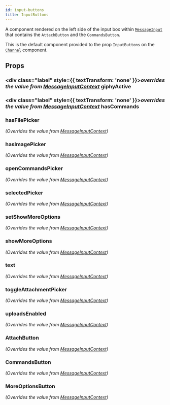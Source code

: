 ```yaml
---
id: input-buttons
title: InputButtons
---
```





A component rendered on the left side of the input box within [`MessageInput`](./message_input.mdx) that contains the `AttachButton` and the `CommandsButton`.

This is the default component provided to the prop `InputButtons` on the [`Channel`](../core-components/channel.mdx#inputbuttons) component.

## Props

### <div class="label" style={{ textTransform: 'none' }}>_overrides the value from [MessageInputContext](../contexts/message_input_context.mdx#giphyactive)_</div> giphyActive

<GiphyActive />

### <div class="label" style={{ textTransform: 'none' }}>_overrides the value from [MessageInputContext](../contexts/message_input_context.mdx)_</div> hasCommands

<HasCommands />

### hasFilePicker

_(Overrides the value from [MessageInputContext](../contexts/message_input_context.mdx))_

<HasFilePicker />

### hasImagePicker

_(Overrides the value from [MessageInputContext](../contexts/message_input_context.mdx))_

<HasImagePicker />

### openCommandsPicker

_(Overrides the value from [MessageInputContext](../contexts/message_input_context.mdx))_

<OpenCommandsPicker />

### selectedPicker

_(Overrides the value from [MessageInputContext](../contexts/message_input_context.mdx))_

<SelectedPicker />

### setShowMoreOptions

_(Overrides the value from [MessageInputContext](../contexts/message_input_context.mdx))_

<SetShowMoreOptions />

### showMoreOptions

_(Overrides the value from [MessageInputContext](../contexts/message_input_context.mdx))_

<ShowMoreOptions />

### text

_(Overrides the value from [MessageInputContext](../contexts/message_input_context.mdx))_

<Text />

### toggleAttachmentPicker

_(Overrides the value from [MessageInputContext](../contexts/message_input_context.mdx))_

<ToggleAttachmentPicker />

### uploadsEnabled

_(Overrides the value from [MessageInputContext](../contexts/message_input_context.mdx))_

<UploadsEnabled />

### AttachButton

_(Overrides the value from [MessageInputContext](../contexts/message_input_context.mdx))_

<AttachButton />

### CommandsButton

_(Overrides the value from [MessageInputContext](../contexts/message_input_context.mdx))_

<CommandsButton />

### MoreOptionsButton

_(Overrides the value from [MessageInputContext](../contexts/message_input_context.mdx))_

<MoreOptionsButton />

